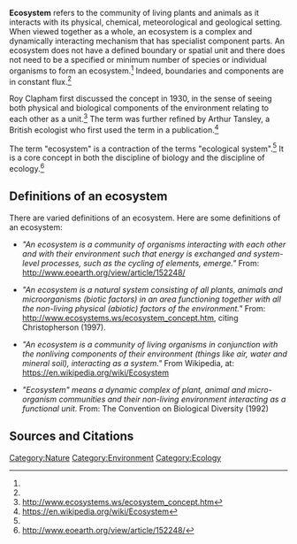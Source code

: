 '''Ecosystem''' refers to the community of living plants and animals as it interacts with its physical, chemical, meteorological and geological setting. When viewed together as a whole, an ecosystem is a complex and dynamically interacting mechanism that has specialist component parts. An ecosystem does not have a defined boundary or spatial unit and there does not need to be a specified or minimum number of species or individual organisms to form an ecosystem.<ref name="WICE" /> Indeed, boundaries and components are in constant flux.<ref name="eoe" />

Roy Clapham first discussed the concept in 1930, in the sense of seeing both physical and biological components of the environment relating to each other as a unit.<ref name="WICE">http://www.ecosystems.ws/ecosystem_concept.htm</ref> The term was further refined by Arthur Tansley, a British ecologist who first used the term in a publication.<ref name="WP">https://en.wikipedia.org/wiki/Ecosystem</ref>

The term "ecosystem" is a contraction of the terms "ecological system".<ref name="WICE" /> It is a core concept in both the discipline of biology and the discipline of ecology.<ref name="eoe">http://www.eoearth.org/view/article/152248/</ref>

== Definitions of an ecosystem ==

There are varied definitions of an ecosystem. Here are some definitions of an ecosystem:

*''"An ecosystem is a community of organisms interacting with each other and with their environment such that energy is exchanged and system-level processes, such as the cycling of elements, emerge."'' From: http://www.eoearth.org/view/article/152248/

*''"An ecosystem is a natural system consisting of all plants, animals and microorganisms (biotic factors) in an area functioning together with all the non-living physical (abiotic) factors of the environment."'' From: http://www.ecosystems.ws/ecosystem_concept.htm, citing Christopherson (1997).

*''"An ecosystem is a community of living organisms in conjunction with the nonliving components of their environment (things like air, water and mineral soil), interacting as a system."'' From Wikipedia, at: https://en.wikipedia.org/wiki/Ecosystem

*''"Ecosystem" means a dynamic complex of plant, animal and micro-organism communities and their non-living environment interacting as a functional unit''. From: The Convention on Biological Diversity (1992)


== Sources and Citations ==
{{reflist}}

[[Category:Nature]][[Category:Environment]][[Category:Ecology]]
{{stub}}